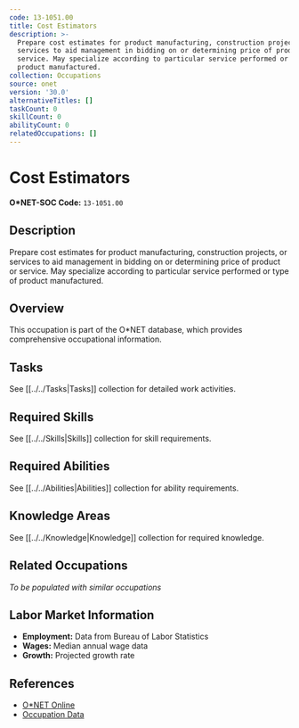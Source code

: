 ```yaml
---
code: 13-1051.00
title: Cost Estimators
description: >-
  Prepare cost estimates for product manufacturing, construction projects, or
  services to aid management in bidding on or determining price of product or
  service. May specialize according to particular service performed or type of
  product manufactured.
collection: Occupations
source: onet
version: '30.0'
alternativeTitles: []
taskCount: 0
skillCount: 0
abilityCount: 0
relatedOccupations: []
---
```

# Cost Estimators

**O*NET-SOC Code:** `13-1051.00`

## Description

Prepare cost estimates for product manufacturing, construction projects, or services to aid management in bidding on or determining price of product or service. May specialize according to particular service performed or type of product manufactured.

## Overview

This occupation is part of the O*NET database, which provides comprehensive occupational information.

## Tasks

See [[../../Tasks|Tasks]] collection for detailed work activities.

## Required Skills

See [[../../Skills|Skills]] collection for skill requirements.

## Required Abilities

See [[../../Abilities|Abilities]] collection for ability requirements.

## Knowledge Areas

See [[../../Knowledge|Knowledge]] collection for required knowledge.

## Related Occupations

*To be populated with similar occupations*

## Labor Market Information

- **Employment:** Data from Bureau of Labor Statistics
- **Wages:** Median annual wage data
- **Growth:** Projected growth rate

## References

- [O*NET Online](https://www.onetonline.org/link/summary/13-1051.00)
- [Occupation Data](https://www.onetcenter.org/)
